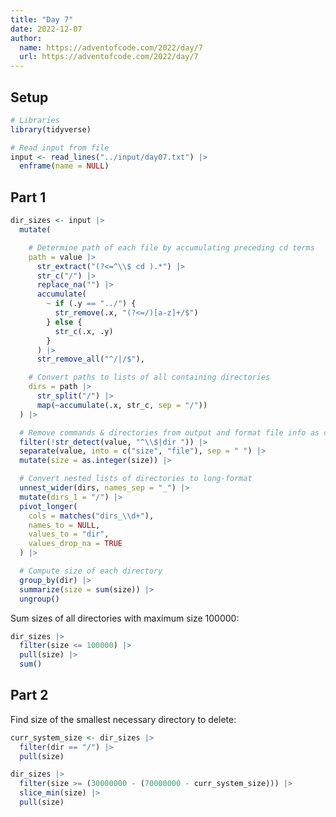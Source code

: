 ```yaml
---
title: "Day 7"
date: 2022-12-07
author:
  name: https://adventofcode.com/2022/day/7
  url: https://adventofcode.com/2022/day/7
---
```


## Setup

```r
# Libraries
library(tidyverse)

# Read input from file
input <- read_lines("../input/day07.txt") |> 
  enframe(name = NULL)
```

## Part 1

```r
dir_sizes <- input |> 
  mutate(

    # Determine path of each file by accumulating preceding cd terms
    path = value |>
      str_extract("(?<=^\\$ cd ).*") |>
      str_c("/") |>
      replace_na("") |>
      accumulate(
        ~ if (.y == "../") {
          str_remove(.x, "(?<=/)[a-z]+/$")
        } else {
          str_c(.x, .y)
        }
      ) |>
      str_remove_all("^/|/$"),

    # Convert paths to lists of all containing directories
    dirs = path |>
      str_split("/") |>
      map(~accumulate(.x, str_c, sep = "/"))
  ) |>

  # Remove commands & directories from output and format file info as cols
  filter(!str_detect(value, "^\\$|dir ")) |>
  separate(value, into = c("size", "file"), sep = " ") |>
  mutate(size = as.integer(size)) |>

  # Convert nested lists of directories to long-format
  unnest_wider(dirs, names_sep = "_") |>
  mutate(dirs_1 = "/") |>
  pivot_longer(
    cols = matches("dirs_\\d+"),
    names_to = NULL,
    values_to = "dir",
    values_drop_na = TRUE
  ) |>

  # Compute size of each directory
  group_by(dir) |>
  summarize(size = sum(size)) |>
  ungroup()
```

Sum sizes of all directories with maximum size 100000:

```r
dir_sizes |>
  filter(size <= 100000) |>
  pull(size) |>
  sum()
```

## Part 2

Find size of the smallest necessary directory to delete:

```r
curr_system_size <- dir_sizes |>
  filter(dir == "/") |>
  pull(size)

dir_sizes |>
  filter(size >= (30000000 - (70000000 - curr_system_size))) |>
  slice_min(size) |>
  pull(size)
```
